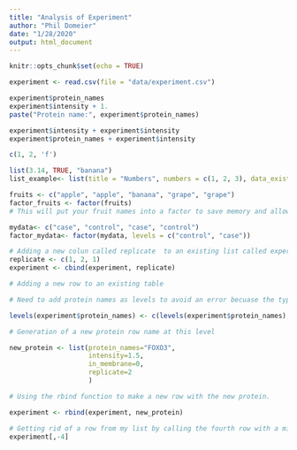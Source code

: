 ```yaml
---
title: "Analysis of Experiment"
author: "Phil Domeier"
date: "1/28/2020"
output: html_document
---
```


```r
knitr::opts_chunk$set(echo = TRUE)
```

```r
experiment <- read.csv(file = "data/experiment.csv")
```

```r
experiment$protein_names
experiment$intensity + 1.
paste("Protein name:", experiment$protein_names)
```

```r
experiment$intensity + experiment$intensity
experiment$protein_names + experiment$intensity
```

```r
c(1, 2, 'f')
```

```r
list(3.14, TRUE, "banana")
list_example<- list(title = "Numbers", numbers = c(1, 2, 3), data_exists = TRUE)
```

```r
fruits <- c("apple", "apple", "banana", "grape", "grape")
factor_fruits <- factor(fruits)
# This will put your fruit names into a factor to save memory and allow for R to look for something based on a number rather than a text variable. 
```

```r
mydata<- c("case", "control", "case", "control")
factor_mydata<- factor(mydata, levels = c("control", "case"))
```

```r
# Adding a new colun called replicate  to an existing list called experiment
replicate <- c(1, 2, 1)
experiment <- cbind(experiment, replicate)
```

```r
# Adding a new row to an existing table

# Need to add protein names as levels to avoid an error becuase the type of vector does not match unless you tell it that this character function could be a level. 

levels(experiment$protein_names) <- c(levels(experiment$protein_names), "FOXO3")

# Generation of a new protein row name at this level

new_protein <- list(protein_names="FOXO3",
                    intensity=1.5,
                    in_membrane=0,
                    replicate=2
                    )

# Using the rbind function to make a new row with the new protein. 

experiment <- rbind(experiment, new_protein)
```

```r
# Getting rid of a row from my list by calling the fourth row with a minus sign in front of it. 
experiment[,-4]

```